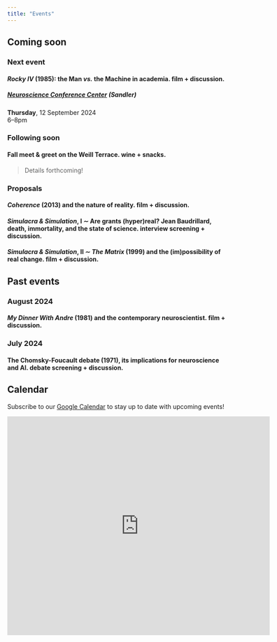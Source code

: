 ```yaml
---
title: "Events"
---
```


## Coming soon

::: {.callout}
### Next event
#### ***Rocky IV*** (1985): the Man *vs.* the Machine in academia. [film + discussion.]{.faded}
##### [Neuroscience Conference Center](https://ind.ucsf.edu/neuroscience-conference-center-nscc) ([Sandler]{.faded})
**Thursday**, 12 September 2024\
6–8pm
:::

::: {.callout}
### Following soon
#### **Fall meet & greet** on the Weill Terrace. [wine + snacks.]{.faded}
> Details forthcoming!
:::


### Proposals

#### ***Coherence*** (2013) and the nature of reality. [film + discussion.]{.faded}

#### ***Simulacra & Simulation*, I** $\sim$ Are grants (hyper)real? Jean Baudrillard, death, immortality, and the state of science. [interview screening + discussion.]{.faded}

#### ***Simulacra & Simulation*, II** $\sim$ *The Matrix* (1999) and the (im)possibility of real change. [film + discussion.]{.faded}


## Past events

### August 2024
#### ***My Dinner With Andre*** (1981) and the contemporary neuroscientist. [film + discussion.]{.faded}

### July 2024
#### **The Chomsky-Foucault debate** (1971), its implications for neuroscience and AI. [debate screening + discussion.]{.faded}


## Calendar

Subscribe to our [Google Calendar](https://calendar.google.com/calendar/u/1?cid=ODY1OWJiOTQ2NTc3NWQ0YzBhNDBhMjM4NWUwNGEwMzhhMDYxNjlhODg2M2E0ZDcwOTE4MmE3ODE3NTBjYjI2NEBncm91cC5jYWxlbmRhci5nb29nbGUuY29t) to stay up to date with upcoming events!

::: {.column-body-outset-right}
<iframe src="https://calendar.google.com/calendar/embed?height=500&wkst=2&ctz=America%2FLos_Angeles&bgcolor=%23ffffff&showTitle=0&showPrint=0&showTabs=0&showCalendars=0&src=ODY1OWJiOTQ2NTc3NWQ0YzBhNDBhMjM4NWUwNGEwMzhhMDYxNjlhODg2M2E0ZDcwOTE4MmE3ODE3NTBjYjI2NEBncm91cC5jYWxlbmRhci5nb29nbGUuY29t&src=ZW4udXNhI2hvbGlkYXlAZ3JvdXAudi5jYWxlbmRhci5nb29nbGUuY29t&color=%237986CB&color=%230B8043" style="border-width:0" width="600" height="500" frameborder="0" scrolling="no"></iframe>
:::
